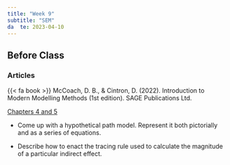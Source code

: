 ```yaml
---
title: "Week 9"
subtitle: "SEM"
da  te: 2023-04-10
---
```

## Before Class

### Articles

{{< fa book >}} McCoach, D. B., & Cintron, D. (2022). Introduction to Modern Modelling Methods (1st edition). SAGE Publications Ltd.

[Chapters 4 and 5](/readings/sem.pdf)

  - Come up with a hypothetical path model. Represent it both pictorially and as a series of equations.
  
  - Describe how to enact the tracing rule used to calculate the magnitude of a particular indirect effect.


